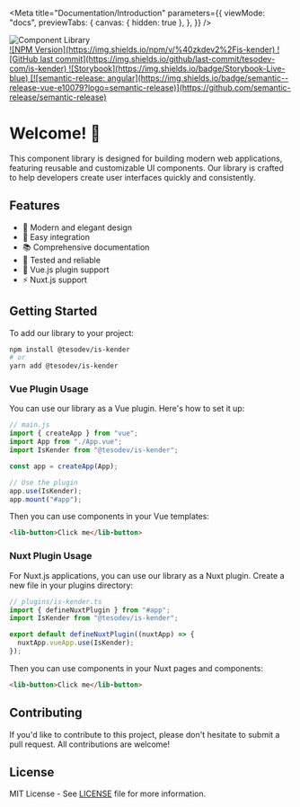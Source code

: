 
<Meta
  title="Documentation/Introduction"
  parameters={{
    viewMode: "docs",
    previewTabs: {
      canvas: { hidden: true },
    },
  }}
/>

<div style={{ textAlign: "center", marginBottom: "2rem" }}>
  <img src="is-kender.png" alt="Component Library" style={{ maxWidth: "100%", height: "50rem" }} />
</div>

<div
  style={{
    display: "flex",
    alignItems: "center",
    justifyContent: "center",
    gap: "0.5rem",
    marginBottom: "2rem",
  }}
>
  <a href="https://www.npmjs.com/package/@zkdev2/is-kender" target="_blank" rel="noopener noreferrer">
    ![NPM Version](https://img.shields.io/npm/v/%40zkdev2%2Fis-kender)
  </a>
  <a href="https://github.com/tesodev-com/is-kender" target="_blank" rel="noopener noreferrer">
    ![GitHub last commit](https://img.shields.io/github/last-commit/tesodev-com/is-kender)
  </a>
  <a href="${{ steps.build-publish.outputs.page_url }}" target="_blank" rel="noopener noreferrer">
    ![Storybook](https://img.shields.io/badge/Storybook-Live-blue)
  </a>
  <a href="https://github.com/semantic-release/semantic-release" target="_blank" rel="noopener noreferrer">
    [![semantic-release:
    angular](https://img.shields.io/badge/semantic--release-vue-e10079?logo=semantic-release)](https://github.com/semantic-release/semantic-release)
  </a>
</div>

# **Welcome! 👋**

This component library is designed for building modern web applications, featuring reusable and customizable UI components. Our library is crafted to help developers create user interfaces quickly and consistently.

## **Features**

- 🎨 Modern and elegant design
- 🚀 Easy integration
- 📚 Comprehensive documentation
- 🧪 Tested and reliable
- 🎯 Vue.js plugin support
- ⚡ Nuxt.js support

## **Getting Started**

To add our library to your project:

```bash
npm install @tesodev/is-kender
# or
yarn add @tesodev/is-kender
```

### Vue Plugin Usage

You can use our library as a Vue plugin. Here's how to set it up:

```js
// main.js
import { createApp } from "vue";
import App from "./App.vue";
import IsKender from "@tesodev/is-kender";

const app = createApp(App);

// Use the plugin
app.use(IsKender);
app.mount("#app");
```

Then you can use components in your Vue templates:

```html
<lib-button>Click me</lib-button>
```

### Nuxt Plugin Usage

For Nuxt.js applications, you can use our library as a Nuxt plugin. Create a new file in your plugins directory:

```ts
// plugins/is-kender.ts
import { defineNuxtPlugin } from "#app";
import IsKender from "@tesodev/is-kender";

export default defineNuxtPlugin((nuxtApp) => {
  nuxtApp.vueApp.use(IsKender);
});
```

Then you can use components in your Nuxt pages and components:

```html
<lib-button>Click me</lib-button>
```

## **Contributing**

If you'd like to contribute to this project, please don't hesitate to submit a pull request. All contributions are welcome!

## **License**

MIT License - See [LICENSE](LICENSE) file for more information.
